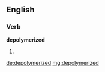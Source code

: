==English==

===Verb===
'''depolymerized'''

# {{past of|depolymerize}}

[[de:depolymerized]]
[[mg:depolymerized]]